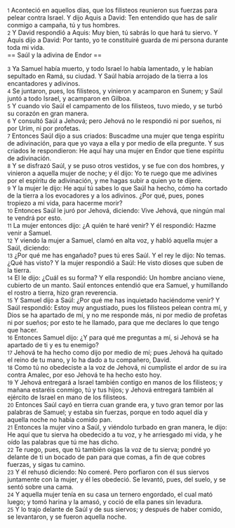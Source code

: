 {{anchor|1}} <small>1</small> Aconteció en aquellos días, que los filisteos reunieron sus fuerzas para pelear contra Israel. Y dijo Aquis a David: Ten entendido que has de salir conmigo a campaña, tú y tus hombres.<br>
{{anchor|2}} <small>2</small> Y David respondió a Aquis: Muy bien, tú sabrás lo que hará tu siervo. Y Aquis dijo a David: Por tanto, yo te constituiré guarda de mi persona durante toda mi vida.<br>
== Saúl y la adivina de Endor ==

{{anchor|3}} <small>3</small> Ya Samuel había muerto, y todo Israel lo había lamentado, y le habían sepultado en Ramá, su ciudad. Y Saúl había arrojado de la tierra a los encantadores y adivinos.<br>
{{anchor|4}} <small>4</small> Se juntaron, pues, los filisteos, y vinieron y acamparon en Sunem; y Saúl juntó a todo Israel, y acamparon en Gilboa.<br>
{{anchor|5}} <small>5</small> Y cuando vio Saúl el campamento de los filisteos, tuvo miedo, y se turbó su corazón en gran manera.<br>
{{anchor|6}} <small>6</small> Y consultó Saúl a Jehová; pero Jehová no le respondió ni por sueños, ni por Urim, ni por profetas.<br>
{{anchor|7}} <small>7</small> Entonces Saúl dijo a sus criados: Buscadme una mujer que tenga espíritu de adivinación, para que yo vaya a ella y por medio de ella pregunte. Y sus criados le respondieron: He aquí hay una mujer en Endor que tiene espíritu de adivinación.<br>
{{anchor|8}} <small>8</small> Y se disfrazó Saúl, y se puso otros vestidos, y se fue con dos hombres, y vinieron a aquella mujer de noche; y él dijo: Yo te ruego que me adivines por el espíritu de adivinación, y me hagas subir a quien yo te dijere.<br>
{{anchor|9}} <small>9</small> Y la mujer le dijo: He aquí tú sabes lo que Saúl ha hecho, cómo ha cortado de la tierra a los evocadores y a los adivinos. ¿Por qué, pues, pones tropiezo a mi vida, para hacerme morir?<br>
{{anchor|10}} <small>10</small> Entonces Saúl le juró por Jehová, diciendo: Vive Jehová, que ningún mal te vendrá por esto.<br>
{{anchor|11}} <small>11</small> La mujer entonces dijo: ¿A quién te haré venir? Y él respondió: Hazme venir a Samuel.<br>
{{anchor|12}} <small>12</small> Y viendo la mujer a Samuel, clamó en alta voz, y habló aquella mujer a Saúl, diciendo:<br>
{{anchor|13}} <small>13</small> ¿Por qué me has engañado? pues tú eres Saúl. Y el rey le dijo: No temas. ¿Qué has visto? Y la mujer respondió a Saúl: He visto dioses que suben de la tierra.<br>
{{anchor|14}} <small>14</small> El le dijo: ¿Cuál es su forma? Y ella respondió: Un hombre anciano viene, cubierto de un manto. Saúl entonces entendió que era Samuel, y humillando el rostro a tierra, hizo gran reverencia.<br>
{{anchor|15}} <small>15</small> Y Samuel dijo a Saúl: ¿Por qué me has inquietado haciéndome venir? Y Saúl respondió: Estoy muy angustiado, pues los filisteos pelean contra mí, y Dios se ha apartado de mí, y no me responde más, ni por medio de profetas ni por sueños; por esto te he llamado, para que me declares lo que tengo que hacer.<br>
{{anchor|16}} <small>16</small> Entonces Samuel dijo: ¿Y para qué me preguntas a mí, si Jehová se ha apartado de ti y es tu enemigo?<br>
{{anchor|17}} <small>17</small> Jehová te ha hecho como dijo por medio de mí; pues Jehová ha quitado el reino de tu mano, y lo ha dado a tu compañero, David.<br>
{{anchor|18}} <small>18</small> Como tú no obedeciste a la voz de Jehová, ni cumpliste el ardor de su ira contra Amalec, por eso Jehová te ha hecho esto hoy.<br>
{{anchor|19}} <small>19</small> Y Jehová entregará a Israel también contigo en manos de los filisteos; y mañana estaréis conmigo, tú y tus hijos; y Jehová entregará también al ejército de Israel en mano de los filisteos.<br>
{{anchor|20}} <small>20</small> Entonces Saúl cayó en tierra cuan grande era, y tuvo gran temor por las palabras de Samuel; y estaba sin fuerzas, porque en todo aquel día y aquella noche no había comido pan.<br>
{{anchor|21}} <small>21</small> Entonces la mujer vino a Saúl, y viéndolo turbado en gran manera, le dijo: He aquí que tu sierva ha obedecido a tu voz, y he arriesgado mi vida, y he oído las palabras que tú me has dicho.<br>
{{anchor|22}} <small>22</small> Te ruego, pues, que tú también oigas la voz de tu sierva; pondré yo delante de ti un bocado de pan para que comas, a fin de que cobres fuerzas, y sigas tu camino.<br>
{{anchor|23}} <small>23</small> Y él rehusó diciendo: No comeré. Pero porfiaron con él sus siervos juntamente con la mujer, y él les obedeció. Se levantó, pues, del suelo, y se sentó sobre una cama.<br>
{{anchor|24}} <small>24</small> Y aquella mujer tenía en su casa un ternero engordado, el cual mató luego; y tomó harina y la amasó, y coció de ella panes sin levadura.<br>
{{anchor|25}} <small>25</small> Y lo trajo delante de Saúl y de sus siervos; y después de haber comido, se levantaron, y se fueron aquella noche.<br>
